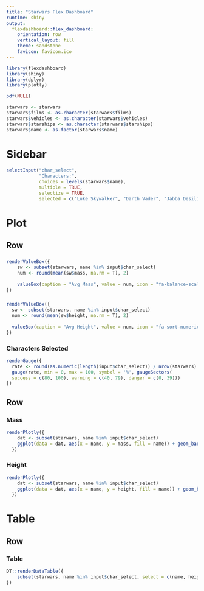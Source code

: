 ```yaml
---
title: "Starwars Flex Dashboard"
runtime: shiny
output: 
  flexdashboard::flex_dashboard:
    orientation: row
    vertical_layout: fill
    theme: sandstone
    favicon: favicon.ico
---
```


```r
library(flexdashboard)
library(shiny)
library(dplyr)
library(plotly)

pdf(NULL)

starwars <- starwars
starwars$films <- as.character(starwars$films)
starwars$vehicles <- as.character(starwars$vehicles)
starwars$starships <- as.character(starwars$starships)
starwars$name <- as.factor(starwars$name)
```

Sidebar {.sidebar}
=====================================

```r
selectInput("char_select",
            "Characters:",
            choices = levels(starwars$name),
            multiple = TRUE,
            selectize = TRUE,
            selected = c("Luke Skywalker", "Darth Vader", "Jabba Desilijic Tiure", "Obi-Wan Kenobi", "R2-D2", "Dexter Jettster"))

```

Plot
=====================================

Row 
-------------------------------------

###

```r
renderValueBox({
    sw <- subset(starwars, name %in% input$char_select)
    num <- round(mean(sw$mass, na.rm = T), 2)
    
    valueBox(caption = "Avg Mass", value = num, icon = "fa-balance-scale", color = "info")
})
```

###

```r
renderValueBox({
  sw <- subset(starwars, name %in% input$char_select)
  num <- round(mean(sw$height, na.rm = T), 2)
    
  valueBox(caption = "Avg Height", value = num, icon = "fa-sort-numeric-asc", color = "success")
})
```

### Characters Selected

```r
renderGauge({
  rate <- round(as.numeric(length(input$char_select)) / nrow(starwars) * 100, 1)
  gauge(rate, min = 0, max = 100, symbol = '%', gaugeSectors(
  success = c(80, 100), warning = c(40, 79), danger = c(0, 39)))
})
```

Row {.tabset .tabset-fade}
-------------------------------------

### Mass

```r
renderPlotly({
    dat <- subset(starwars, name %in% input$char_select)
    ggplot(data = dat, aes(x = name, y = mass, fill = name)) + geom_bar(stat = "identity")
  })
```

### Height

```r
renderPlotly({
    dat <- subset(starwars, name %in% input$char_select)
    ggplot(data = dat, aes(x = name, y = height, fill = name)) + geom_bar(stat = "identity")
  })
```

Table
=====================================

Row 
-------------------------------------

### Table 

```r
DT::renderDataTable({
    subset(starwars, name %in% input$char_select, select = c(name, height, mass, birth_year, homeworld, species))
})
```